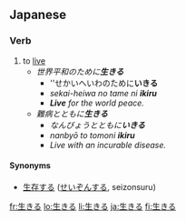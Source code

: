 ==Japanese==
{{ja-kanjitab|生}}
===Verb===
{{ja-verb|kk|tr=intrans|type=2|hira=いきる|rom=ikiru}}

# to [[live]]
#*''世界平和のために'''生きる'''''
#**''せかいへいわのために'''いきる'''
#**''sekai-heiwa no tame ni '''ikiru'''''
#**'''''Live''' for the world peace.''
#*''難病とともに'''生きる'''''
#**''なんびょうとともに'''いきる'''''
#**''nanbyō to tomoni '''ikiru'''''
#**''Live with an incurable disease.''
{{ja-ichi|生き|いき|iki}}
====Synonyms====
* [[生存する]] ([[せいぞんする]], seizonsuru)

[[fr:生きる]]
[[lo:生きる]]
[[li:生きる]]
[[ja:生きる]]
[[fi:生きる]]